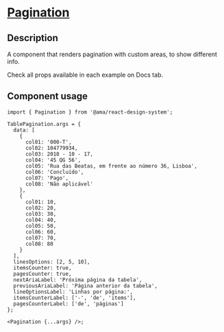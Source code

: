 
<Meta title="Components/Pagination/Pagination Docs" />

<h1 className="mb-32">
  <u>Pagination</u>
</h1>

<h2>Description </h2>
<p className="fs-16">A component that renders pagination with custom areas, to show different info.</p>
<p className="fs-16">Check all props available in each example on Docs tab.</p>

<h2>Component usage</h2>

```tsx
import { Pagination } from '@ama/react-design-system';

TablePagination.args = {
  data: [
    {
      col01: '000-T',
      col02: 104779934,
      col03: 2018 - 10 - 17,
      col04: '45 QG 56',
      col05: 'Rua das Beatas, em frente ao número 36, Lisboa',
      col06: 'Concluído',
      col07: 'Pago',
      col08: 'Não aplicável'
    },
    {
      col01: 10,
      col02: 20,
      col03: 30,
      col04: 40,
      col05: 50,
      col06: 60,
      col07: 70,
      col08: 80
    }
  ],
  linesOptions: [2, 5, 10],
  itemsCounter: true,
  pagesCounter: true,
  nextAriaLabel: 'Próxima página da tabela',
  previousAriaLabel: 'Página anterior da tabela',
  lineOptionsLabel: 'Linhas por página:',
  itemsCounterLabel: ['-', 'de', 'items'],
  pagesCounterLabel: ['de', 'páginas']
};

<Pagination {...args} />;
```
